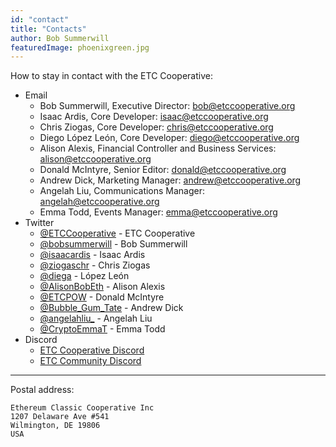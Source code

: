```yaml
---
id: "contact"
title: "Contacts"
author: Bob Summerwill
featuredImage: phoenixgreen.jpg
---
```


How to stay in contact with the ETC Cooperative:

- Email
    - Bob Summerwill, Executive Director: bob@etccooperative.org
    - Isaac Ardis, Core Developer: isaac@etccooperative.org
    - Chris Ziogas, Core Developer: chris@etccooperative.org
    - Diego López León, Core Developer: diego@etccooperative.org
    - Alison Alexis, Financial Controller and Business Services: alison@etccooperative.org
    - Donald McIntyre, Senior Editor: donald@etccooperative.org
    - Andrew Dick, Marketing Manager: andrew@etccooperative.org
    - Angelah Liu, Communications Manager: angelah@etccooperative.org
    - Emma Todd, Events Manager: emma@etccooperative.org
- Twitter
    - [@ETCCooperative](https://twitter.com/ETCCooperative) - ETC Cooperative
    - [@bobsummerwill](https://twitter.com/bobsummerwill) - Bob Summerwill
    - [@isaacardis](https://twitter.com/isaacardis) - Isaac Ardis
    - [@ziogaschr](https://twitter.com/ziogaschr) - Chris Ziogas
    - [@diega](https://twitter.com/diega) -  López León
    - [@AlisonBobEth](https://twitter.com/AlisonBobEth) - Alison Alexis
    - [@ETCPOW](https://twitter.com/ETCPOW) - Donald McIntyre
    - [@Bubble_Gum_Tate](https://twitter.com/Bubble_Gum_Tate) - Andrew Dick
    - [@angelahliu_](https://twitter.com/angelahliu_) - Angelah Liu
    - [@CryptoEmmaT](https://twitter.com/CryptoEmmaT) - Emma Todd
- Discord
    - [ETC Cooperative Discord](https://discord.gg/5wDyd6u6pU)
    - [ETC Community Discord](https://ethereumclassic.org/discord)

------
Postal address:

    Ethereum Classic Cooperative Inc
    1207 Delaware Ave #541
    Wilmington, DE 19806
    USA

